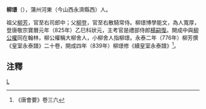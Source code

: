 '''柳璟'''（{{bd|?||?||}}），蒲州河東（今山西永濟縣西）人。

祖父[[柳芳|柳芳]]，官至右司郎中；父[[柳登|柳登]]，官至右散騎常侍。柳璟博學能文，為人寬厚，登唐敬宗寶曆元年（825年）乙巳科狀元，主考官是禮部侍郎[[楊嗣復|楊嗣復]]。開成中與[[柳公權|柳公權]]同在翰林，柳公權稱大柳舍人，小柳舍人指柳璟。永泰二年（776年）柳芳撰《皇室永泰譜》二十卷，開成四年（839年）柳璟修《續皇室永泰譜》<ref>《唐會要》卷三六</ref>。

==注釋==
<references/>
[[Category:唐朝狀元|L]]